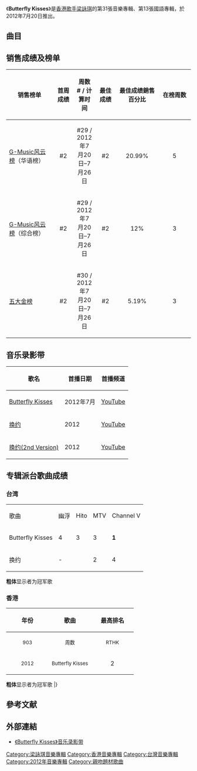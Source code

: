 {{Album infobox | <!-- See Wikipedia:WikiProject_Albums -->
|  Name        = Butterfly Kisses
|  Type        = [[EP|EP]]
|  Artist      = [[梁詠琪|梁詠琪]]
|  Cover       = Gigi Leung-Butterfly Kisses.jpg
|  Released    = 2012年7月20日
|  Recorded    = 2012年
|  Genre       = 國語
|  Length      = 24:19
|  Label       = [[Gmajor|Gmajor]]、[[星娛樂|星娛樂]]
|  Last album  = [[怕寂寞的猫|怕寂寞的猫]]<br>（2010年）
|  This album  = '''Butterfly Kisses'''<br>（2012年）
|  Next album  = [[BeSide_Me|BeSide Me]]<br>（2016年）
}}

《'''Butterfly Kisses'''》是[[香港|香港]][[歌手|歌手]][[梁詠琪|梁詠琪]]的第31張音樂專輯、第13張國語專輯，於2012年7月20日推出。

== 曲目 ==
{{tracklist
| headline = 
| total_length = 24:19
 	
| title1 = Butterfly Kisses
| music1 = [[林一峰|林一峰]]
| lyrics1 = 林一峰
| arranger1 = 林一峰
| producer1 = 林一峰
| longnote1 = 
| length1 = 4:15

| title2 = 換約
| music2 = [[康小白|康小白]]
| lyrics2 = 康小白、[[祝福_(填詞人)|祝福]]、[[李松霖|李松霖]]
| arranger2 = [[Terence_Ho|Terence Ho]]
| producer2 = 梁詠琪
| longnote2 = 
| length2 = 4:30

| title3 = 我知道我不夠完美
| music3 = [[阿火|阿火]]
| lyrics3 = 梁詠琪
| arranger3 = [[Johnny_Yim|Johnny Yim]]
| producer3 = 梁詠琪、Johnny Yim
| longnote3 = 
| length3 = 4:08

| title4 = 自在
| music4 = [[桑泉|桑泉]]
| lyrics4 = [[梁鴻斌|天天]]
| arranger4 = [[李偲菘|李偲菘]]
| producer4 = 李偲菘
| longnote4 = 
| length4 = 3:20

| title5 = 女人話
| music5 = 李偲菘
| lyrics5 = [[易家揚|易家揚]]
| arranger5 = 李偲菘
| producer5 = 李偲菘
| longnote5 = 
| length5 = 4:21

| title6 = 還是那個你
| music6 = 梁詠琪
| lyrics6 = [[陳少琪|陳少琪]]
| arranger6 = [[鄒俊仁|Fergus Chow]]
| producer6 = 陳少琪
| longnote6 = 
| length6 = 3:42
}}

==销售成绩及榜单==
{| class="wikitable"
|-
! width="200px"|销售榜单 !! width="70px"|首周成绩 !! 周数# / 计算时间 !! width="70px"|最佳成绩 !! width="150px"|最佳成绩銷售百分比!! width="150px"|在榜周数
|-
| [[玫瑰大眾唱片|G-Music风云榜]]（华语榜）|| align="center"|#2 || align="center"|#29 / 2012年7月20日–7月26日|| align="center"|#2 || align="center"|20.99%|| align="center"|5
|-
| [[玫瑰大眾唱片|G-Music风云榜]]（综合榜）|| align="center"|#2 || align="center"|#29 / 2012年7月20日–7月26日|| align="center"|#2 || align="center"|12%|| align="center"|3
|-
| [[五大金榜|五大金榜]] || align="center"|#2 || align="center"|#30 / 2012年7月20日–7月26日|| align="center"|#2 || align="center"|5.19%|| align="center"|3
|}

== 音乐录影带 ==
{| class="wikitable"
! 歌名 !! 首播日期 !! 首播频道
|-
| [http://www.youtube.com/watch?v=Z98t0cAGnCw Butterfly Kisses]{{Wayback|url=http://www.youtube.com/watch?v=Z98t0cAGnCw |date=20150711024858 }} || 2012年7月 || [[YouTube|YouTube]]
|-
| [http://www.youtube.com/watch?v=pjEue6_aNf0 换约]{{Wayback|url=http://www.youtube.com/watch?v=pjEue6_aNf0 |date=20131227091712 }} || 2012 || [[YouTube|YouTube]]
|-
| [http://www.youtube.com/watch?v=uBmVLYXrzG4 换约(2nd Version)]{{Wayback|url=http://www.youtube.com/watch?v=uBmVLYXrzG4 |date=20190215165858 }} || 2012 || [[YouTube|YouTube]]
|}

== 专辑派台歌曲成绩 ==
===台湾===
{| class="wikitable"
|- 
|  歌曲 ||幽浮||Hito||MTV||Channel V
|-
|  Butterfly Kisses || 4||3 || 3|| '''1'''
|-
| 换约 || -|| || 2 || 4
|}

'''粗体'''显示者为冠军歌

===香港===
{| class="wikitable"
!align="center" rowspan="2" | 年份
!align="center" rowspan="2" | 歌曲
!align="center" colspan="8" | 最高排名
|-
!width="100"|<small>903</small> !! width="100"|<small>周数</small> !! width="100"|<small>RTHK</small> !! width="100"|<small>周数</small> !! width="100"|<small>997</small> !! width="100"|<small>周数</small> !! width="100"|<small>TVB</small> !! width="100"|<small>周数</small>
|-
|align="center" rowspan="5"| <small>2012</small> ||align="center"| <small>Butterfly Kisses</small> ||align="center"| 2 ||align="center"| 5 ||align="center"| - ||align="center"| - ||align="center"| - ||align="center"| - ||align="center"| - ||align="center"| -
|}
'''粗体'''显示者为冠军歌
|}

== 參考文献 ==
{{reflist}}

== 外部連結 ==

* [https://web.archive.org/web/20120720000446/http://www.yinyuetai.com/video/462146 《Butterfly Kisses》音乐录影带]

{{梁詠琪}}

[[Category:梁詠琪音樂專輯|Category:梁詠琪音樂專輯]]
[[Category:香港音樂專輯|Category:香港音樂專輯]]
[[Category:台灣音樂專輯|Category:台灣音樂專輯]]
[[Category:2012年音樂專輯|Category:2012年音樂專輯]]
[[Category:親吻題材歌曲|Category:親吻題材歌曲]]